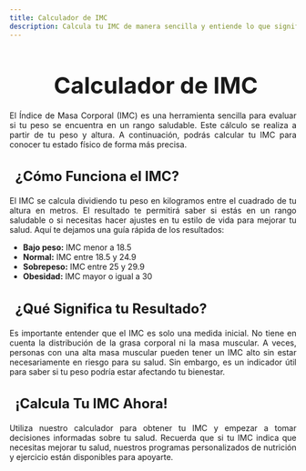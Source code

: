 ```yaml
---
title: Calculador de IMC
description: Calcula tu IMC de manera sencilla y entiende lo que significa para tu salud.
---
```


<main>
  <h1 style="font-size: 2.5rem; font-weight: bold; margin-bottom: 20px; text-align: center;">
    <i class="fas fa-weight" style="color: #3498db; margin-right: 10px;"></i>
    Calculador de IMC
  </h1>

  <p style="text-align: justify;">
    El Índice de Masa Corporal (IMC) es una herramienta sencilla para evaluar si tu peso se encuentra en un rango saludable. Este cálculo se realiza a partir de tu peso y altura. A continuación, podrás calcular tu IMC para conocer tu estado físico de forma más precisa.
  </p>

  <h3 style="font-size: 1.5rem; font-weight: bold; margin-bottom: 20px; text-align: left;">
    <i class="fas fa-calculator" style="color: #e74c3c; margin-right: 10px;"></i> ¿Cómo Funciona el IMC?
  </h3>
  <p style="text-align: justify;">
    El IMC se calcula dividiendo tu peso en kilogramos entre el cuadrado de tu altura en metros. El resultado te permitirá saber si estás en un rango saludable o si necesitas hacer ajustes en tu estilo de vida para mejorar tu salud. Aquí te dejamos una guía rápida de los resultados:
  </p>

  <ul style="text-align: left;">
    <li><strong>Bajo peso:</strong> IMC menor a 18.5</li>
    <li><strong>Normal:</strong> IMC entre 18.5 y 24.9</li>
    <li><strong>Sobrepeso:</strong> IMC entre 25 y 29.9</li>
    <li><strong>Obesidad:</strong> IMC mayor o igual a 30</li>
  </ul>

  <h3 style="font-size: 1.5rem; font-weight: bold; margin-bottom: 20px; text-align: left;">
    <i class="fas fa-info-circle" style="color: #2ecc71; margin-right: 10px;"></i> ¿Qué Significa tu Resultado?
  </h3>
  <p style="text-align: justify;">
    Es importante entender que el IMC es solo una medida inicial. No tiene en cuenta la distribución de la grasa corporal ni la masa muscular. A veces, personas con una alta masa muscular pueden tener un IMC alto sin estar necesariamente en riesgo para su salud. Sin embargo, es un indicador útil para saber si tu peso podría estar afectando tu bienestar.
  </p>

  <h3 style="font-size: 1.5rem; font-weight: bold; margin-bottom: 20px; text-align: justify;">
    <i class="fas fa-arrow-right" style="color: #f39c12; margin-right: 10px;"></i> ¡Calcula Tu IMC Ahora!
  </h3>
  <p style="text-align: justify;">
    Utiliza nuestro calculador para obtener tu IMC y empezar a tomar decisiones informadas sobre tu salud. Recuerda que si tu IMC indica que necesitas mejorar tu salud, nuestros programas personalizados de nutrición y ejercicio están disponibles para apoyarte.
  </p>

</main>
